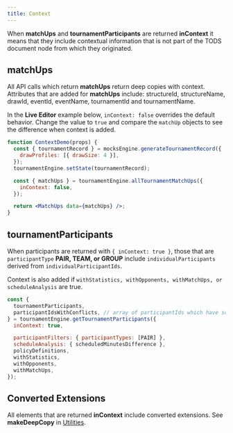 ```yaml
---
title: Context
---
```


When **matchUps** and **tournamentParticipants** are returned **inContext**
it means that they include contextual information that is not part of the TODS document node from which they originated.

## matchUps

All API calls which return **matchUps** return deep copies with context.
Attributes that are added for **matchUps** include: structureId, structureName, drawId, eventId, eventName, tournamentId and tournamentName.

In the **Live Editor** example below, `inContext: false` overrides the default behavior.
Change the value to `true` and compare the `matchUp` objects to see the difference when context is added.

```jsx live
function ContextDemo(props) {
  const { tournamentRecord } = mocksEngine.generateTournamentRecord({
    drawProfiles: [{ drawSize: 4 }],
  });
  tournamentEngine.setState(tournamentRecord);

  const { matchUps } = tournamentEngine.allTournamentMatchUps({
    inContext: false,
  });

  return <MatchUps data={matchUps} />;
}
```

## tournamentParticipants

When participants are returned with `{ inContext: true }`, those that are `participantType` **PAIR, TEAM, or GROUP** include `individualParticipants` derived from `individualParticipantIds`.

Context is also added if `withStatistics, withOpponents, withMatchUps, or scheduleAnalysis` are true.

```js
const {
  tournamentParticipants,
  participantIdsWithConflicts, // array of participantIds which have scheduling conflicts
} = tournamentEngine.getTournamentParticipants({
  inContext: true,

  participantFilters: { participantTypes: [PAIR] },
  scheduleAnalysis: { scheduledMinutesDifference },
  policyDefinitions,
  withStatistics,
  withOpponents,
  withMatchUps,
});
```

## Converted Extensions

All elements that are returned **inContext** include converted extensions. See **makeDeepCopy** in [Utilities](../utilities/make-deep-copy).
